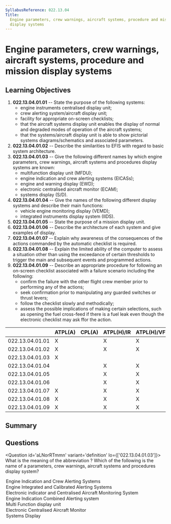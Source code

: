 ```yaml
---
SyllabusReference: 022.13.04
Title:
  Engine parameters, crew warnings, aircraft systems, procedure and mission
  display systems
---
```


# Engine parameters, crew warnings, aircraft systems, procedure and mission display systems

## Learning Objectives

1. **022.13.04.01.01** -- State the purpose of the following systems:
   - engine instruments centralised display unit;
   - crew alerting system/aircraft display unit;
   - facility for appropriate on-screen checklists;
   - that the aircraft systems display unit enables the display of normal and
     degraded modes of operation of the aircraft systems;
   - that the systems/aircraft display unit is able to show pictorial systems
     diagrams/schematics and associated parameters.
2. **022.13.04.01.02** -- Describe the similarities to EFIS with regard to basic
   system architecture.
3. **022.13.04.01.03** -- Give the following different names by which engine
   parameters, crew warnings, aircraft systems and procedures display systems
   are known:
   - multifunction display unit (MFDU);
   - engine indication and crew alerting systems (EICASs);
   - engine and warning display (EWD);
   - electronic centralised aircraft monitor (ECAM);
   - systems display (S/D).
4. **022.13.04.01.04** -- Give the names of the following different display
   systems and describe their main functions:
   - vehicle engine monitoring display (VEMD);
   - integrated instruments display system (IIDS).
5. **022.13.04.01.05** -- State the purpose of a mission display unit.
6. **022.13.04.01.06** -- Describe the architecture of each system and give
   examples of display.
7. **022.13.04.01.07** -- Explain why awareness of the consequences of the
   actions commanded by the automatic checklist is required.
8. **022.13.04.01.08** -- Explain the limited ability of the computer to assess
   a situation other than using the exceedance of certain thresholds to trigger
   the main and subsequent events and programmed actions.
9. **022.13.04.01.09** -- Describe an appropriate procedure for following an
   on-screen checklist associated with a failure scenario including the
   following:
   - confirm the failure with the other flight crew member prior to performing
     any of the actions;
   - seek confirmation prior to manipulating any guarded switches or thrust
     levers;
   - follow the checklist slowly and methodically;
   - assess the possible implications of making certain selections, such as
     opening the fuel cross-feed if there is a fuel leak even though the
     electronic checklist may ask ffor the action.

|                 | ATPL(A) | CPL(A) | ATPL(H)/IR | ATPL(H)/VFR | CPL(H) | IR  | CBIR(A) |
| --------------- | ------- | ------ | ---------- | ----------- | ------ | --- | ------- |
| 022.13.04.01.01 | X       |        | X          | X           |        |     |         |
| 022.13.04.01.02 | X       |        | X          | X           |        |     |         |
| 022.13.04.01.03 | X       |        |            |             |        |     |         |
| 022.13.04.01.04 |         |        | X          | X           |        |     |         |
| 022.13.04.01.05 |         |        | X          | X           |        |     |         |
| 022.13.04.01.06 |         |        | X          | X           |        |     |         |
| 022.13.04.01.07 | X       |        | X          | X           |        |     |         |
| 022.13.04.01.08 | X       |        | X          | X           |        |     |         |
| 022.13.04.01.09 | X       |        | X          | X           |        |     |         |

## Summary

## Questions

<Question id='aLNorRTmmn' variant='definition' lo={['022.13.04.01.03']}>
  <Text variant='oneCorrect' sameKey>
     What is the meaning of the abbreviation  <Subject/>? 
  </Text>
  <Text variant='oneCorrect' onlyDefined>
   Which of the following is the name of a parameters, crew warnings, 
   aircraft systems and procedures display system? 
  </Text>
  <Option id='aLNorRTmmn-1' key={1} subject={['EICAS']} why='Boeing System'>Engine Indication and Crew Alerting Systems</Option>
  <Option id='aLNorRTmmn-1a' key={1} why='Wrong definition for EICAS'>Engine Integrated and Calibrated Alerting Systems</Option>
  <Option id='aLNorRTmmn-1b' key={1} why='EICAS not EICAMS'>Electronic indicator and Centralised Aircraft Monitoring System</Option>
  <Option id='aLNorRTmmn-1c' key={1} why='wrong definition for EICAS'>Engine Indication Combined Alerting system</Option>

  <Option id='aLNorRTmmn-2' key={2} subject={['MFDU']} why=''>Multi Function display unit</Option>
  <Option id='aLNorRTmmn-3' key={3} subject={['ECAM']} why='Airbus System'>Electronic Centralised Aircraft Monitor</Option>
  <Option id='aLNorRTmmn-4' key={4} subject={['S/D']} why=''>Systems Display</Option>
</Question>
